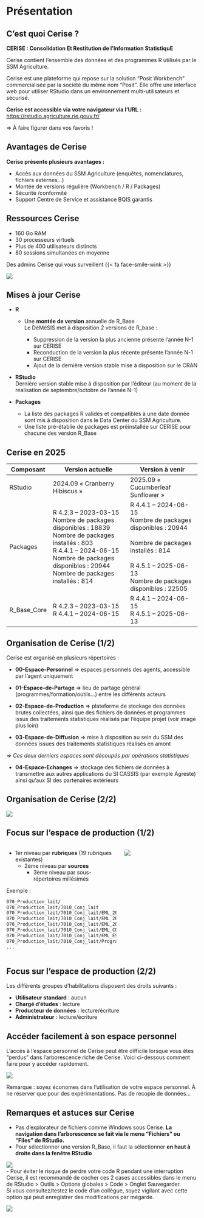 # Présentation {.backgroundTitre}

## C'est quoi Cerise ?

**CERISE : Consolidation Et Restitution de l’Information StatistiquE**

[Cerise contient l'ensemble des données et des programmes R utilisés par le SSM Agriculture.]{.red}

Cerise est une plateforme qui repose sur la solution "Posit Workbench" commercialisée par la société du même nom "Posit". Elle offre une interface web pour utiliser RStudio dans un environnement multi-utilisateurs et sécurisé.

**Cerise est accessible via votre navigateur via l'URL :** [https://rstudio.agriculture.rie.gouv.fr/](https://rstudio.agriculture.rie.gouv.fr/)  

=> À faire figurer dans vos favoris !

## Avantages de Cerise

**Cerise présente plusieurs avantages :**  

- Accès aux données du SSM Agriculture (enquêtes, nomenclatures, fichiers externes...)  
- Montée de versions régulière (Workbench / R / Packages)  
- Sécurité /conformité  
- Support Centre de Service et assistance BQIS garantis

## Ressources Cerise

- 160 Go RAM  
- 30 processeurs virtuels  
- Plus de 400 utilisateurs distincts  
- 80 sessions simultanées en moyenne

Des admins Cerise qui vous surveillent {{< fa face-smile-wink >}} 

![](img/adm_cerise.png){fig-align="center"}

## Mises à jour Cerise

- [**R**]{.blue}
    - Une **montée de version** annuelle de R_Base  
    Le DéMéSIS met à disposition 2 versions de R_base :

        - [Suppression de la version la plus ancienne présente l'année N-1 sur CERISE]{.red}
        - [Reconduction de la version la plus récente présente l'année N-1 sur CERISE]{.orange}
        - [Ajout de la dernière version stable mise à disposition sur le CRAN]{.green}
        
- [**RStudio**]{.blue}  
    Dernière version stable mise à disposition par l'éditeur (au moment de la réalisation de septembre/octobre de l'année N-1)
    
- [**Packages**]{.blue}
    - La liste des packages R valides et compatibles à une date donnée sont mis à disposition dans le Data Center du SSM Agriculture.
    - Une liste pré-établie de packages est préinstallée sur CERISE pour chacune des version R_Base

## Cerise en 2025
| Composant   | Version actuelle                                                                                                                                                                                                      | Version à venir                                                                                                                                                                    |
|-------------|-----------------------------------------------------------------------------------------------------------------------------------------------------------------------------------------------------------------------|------------------------------------------------------------------------------------------------------------------------------------------------------------------------------------|
| RStudio     | 2024.09  « Cranberry Hibiscus »                                                                                                                                                                                       | 2025.09  « Cucumberleaf Sunflower »                                                                                                                                                |
| Packages    | R 4.2.3 – 2023-03-15<br>Nombre de packages disponibles : 18839<br>Nombre de packages installés   :   803<br>R 4.4.1  – 2024-06-15<br>Nombre de packages disponibles : 20944<br>Nombre de packages installés   :   814 | R 4.4.1 – 2024-06-15<br>Nombre de packages disponibles : 20944<br><br>Nombre de packages installés   :   814<br><br>R 4.5.1 – 2025-06-13<br>Nombre de packages disponibles : 22505 |
| R_Base_Core | R 4.2.3 – 2023-03-15<br>R 4.4.1 – 2024-06-15                                                                                                                                                                          | R 4.4.1 – 2024-06-15<br>R 4.5.1 – 2025-06-13                                                                                                                                       |

## Organisation de Cerise (1/2)

Cerise est organisé en plusieurs répertoires :

-   [**00-Espace-Personnel**]{.blue} =\> espaces personnels des agents, accessible par l’agent uniquement

-   [**01-Espace-de-Partage**]{.blue} =\> lieu de partage général (programmes/formation/outils...) entre les différents acteurs

-   [**02-Espace-de-Production**]{.blue} =\> plateforme de stockage des données brutes collectées, ainsi que des fichiers de données et programmes issus des traitements statistiques réalisés par l'équipe projet (voir image plus loin)

-   [**03-Espace-de-Diffusion**]{.blue} =\> mise à disposition au sein du SSM des données issues des traitements statistiques réalisés en amont

*=\> Ces deux derniers espaces sont découpés par opérations statistiques*

-   [**04-Espace-Echanges**]{.blue} =\> stockage des fichiers de données à transmettre aux autres applications du SI CASSIS (par exemple Agreste) ainsi qu'aux SI des partenaires extérieurs

## Organisation de Cerise (2/2)

![](img/Arbo_cerise.png){fig-align="center"}

## Focus sur l'espace de production (1/2)

::: columns
::: {.column width="60%"}
- 1er niveau par **rubriques** (19 rubriques existantes)  
  - 2ème niveau par **sources**  
    - 3ème niveau par sous-répertoires millésimés  

Exemple :  

```bash
070_Production_lait/
070_Production_lait/7010_Conj_lait
070_Production_lait/7010_Conj_lait/EML_2018
070_Production_lait/7010_Conj_lait/EML_2019
070_Production_lait/7010_Conj_lait/EML_2020
070_Production_lait/7010_Conj_lait/EML_COLLECTE
070_Production_lait/7010_Conj_lait/EML_ESTIM
070_Production_lait/7010_Conj_lait/Programmes
...
```
:::

::: {.column width="40%"}
![](img/espace_de_production.png){fig-align="center"}
:::
:::


## Focus sur l'espace de production (2/2)

Les différents groupes d'habilitations disposent des droits suivants :  

- **Utilisateur standard** : aucun  
- **Chargé d'études** : lecture  
- **Producteur de données** : lecture/écriture  
- **Administrateur** : lecture/écriture

## Accéder facilement à son espace personnel

L'accès à l'espace personnel de Cerise peut être difficile lorsque vous êtes "perdus" dans l'arborescence riche de Cerise. Voici ci-dessous comment faire pour y accéder rapidement.  


![](img/acces_espace_perso.png){fig-align="center"}  

Remarque : soyez économes dans l'utilisation de votre espace personnel. À ne réserver que pour des expérimentations. Pas de recopie de données... 

## Remarques et astuces sur Cerise

- Pas d'explorateur de fichiers comme Windows sous Cerise. **La navigation dans l'arborescence se fait via le menu "Fichiers" ou "Files" de RStudio.**  
- Pour sélectionner une version R_Base, il faut la sélectionner **en haut à droite dans la fenêtre RStudio**  

![](img/version_R.png){fig-align="center"}  
- Pour éviter le risque de perdre votre code R pendant une interruption Cerise, il est recommandé de cocher ces 2 cases accessibles dans le menu de RStudio > Outils > Options globales > Code > Onglet Sauvegarder.  
Si vous consultez/testez le code d'un collègue, soyez vigilant avec cette option qui peut enregistrer des modifications par mégarde.

![](img/autosave.png){fig-align="center"}

